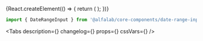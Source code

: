 


<Meta
    title='Компоненты/DateRangeInput'
    component={DateRangeInput}
/>

<!-- Canvas -->

<Story name='DateRangeInput'>
    {React.createElement(() => {
        return (
            <DateRangeInput
                block={boolean('block', false)}
                size={select('size', ['s', 'm', 'l'], 's')}
                error={text('error', '')}
                hint={text('hint', '')}
                label={text('label', '')}
                picker={boolean('picker', false)}
                clear={boolean('clear', false)}
            />
        );
    })}
</Story>

<!-- Docs -->

<ComponentHeader
    name='DateRangeInput'
    version={version}
    package='@alfalab/core-components/date-range-input'
/>

```jsx
import { DateRangeInput } from '@alfalab/core-components/date-range-input';
```

<Tabs
    description={<Description />}
    changelog={<Changelog />}
    props={<Props of={DateRangeInput} />}
    cssVars={<CssVars css={styles} />}
/>

